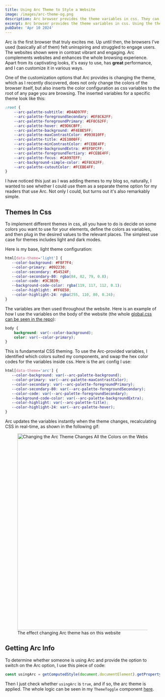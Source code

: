 ```yaml
---
title: Using Arc Theme to Style a Website
image: /images/arc-theme-og.png
description: Arc browser provides the theme variables in css. They can be used to easily create a theme for your website.
excerpt: Arc browser provides the theme variables in css. Using the theme on any website is easy.
pubDate: 'Apr 10 2024'
---
```


Arc is the first browser that truly excites me. Up until then, the browsers I've used (basically all of them) felt uninspiring and struggled to engage users.  The websites shown were in contrast vibrant and engaging. Arc complements websites and enhances the whole browsing experience. Apart from its captivating looks, it's easy to use, has **great** performance, and I can customize it in various ways.

One of the customization options that Arc provides is changing the theme, which as I recently discovered, does not only change the colors of the browser itself, but also inserts the color configuration as css variables to the root of any page you are browsing. The inserted variables for a specific theme look like this:

```css
:root {
    --arc-palette-subtitle: #D4AD97FF;
    --arc-palette-foregroundSecondary: #EF8C62FF;
    --arc-palette-foregroundPrimary: #EF8C62FF;
    --arc-palette-hover: #E9D6CBFF;
    --arc-palette-background: #F4EBE5FF;
    --arc-palette-maxContrastColor: #993810FF;
    --arc-palette-title: #2E1000FF;
    --arc-palette-minContrastColor: #FCEBE4FF;
    --arc-palette-backgroundExtra: #FEFDFCFF;
    --arc-palette-foregroundTertiary: #FCEBE4FF;
    --arc-palette-focus: #CA997EFF;
    --arc-background-simple-color: #EF8C62FF;
    --arc-palette-cutoutColor: #FCEBE4FF;
}
```

I have noticed this just as I was adding themes to my blog so, naturally, I wanted to see whether I could use them as a separate theme option for my readers that use Arc. Not only I could, but turns out it's also remarkably simple.

## Themes In Css
To implement different themes in css, all you have to do is decide on some colors you want to use for your elements, define the colors as variables, and then plug in the desired values to the relevant places. The simplest use case for themes includes light and dark modes.

Here is my base, light theme configuration:
```css
html[data-theme='light'] {
   --color-background: #F8F7F4;
   --color-primary: #092230;
   --color-secondary: #54524F;
   --color-secondary-80: rgba(84, 82, 79, 0.8);
   --color-code: #3C3B39;
   --background-code-color: rgba(119, 117, 112, 0.1);
   --color-highlight: #FF6E50;
   --color-highlight-24: rgba(255, 110, 80, 0.24);
}
```

The variables are then used throughout the website. Here is an example of how I use the variables on the body of the website (the whole <a class="external" href="https://github.com/petttr1/devs-love-coffee/blob/main/src/styles/global.css" target="_blank">global.css can be seen in the repo</a>):
```css
body {
	background: var(--color-background);
	color: var(--color-primary);
}
```

This is fundamental CSS theming. To use the Arc-provided variables, I identified which colors suited my components, and swap the hex color codes for the variables inside css. Here is the arc config I use:
```css
html[data-theme='arc'] {
   --color-background: var(--arc-palette-background);
   --color-primary: var(--arc-palette-maxContrastColor);
   --color-secondary: var(--arc-palette-foregroundPrimary);
   --color-secondary-80: var(--arc-palette-foregroundSecondary);
   --color-code: var(--arc-palette-foregroundSecondary);
   --background-code-color: var(--arc-palette-backgroundExtra);
   --color-highlight: var(--arc-palette-title);
   --color-highlight-24: var(--arc-palette-hover);
}
```

Arc updates the variables instantly when the theme changes, recalculating CSS in real-time, as shown in the following gif:

<figure>
    <Image src="/blog/using-arc-theme-to-style-website/arc-colors.gif" width="640" alt="Changing the Arc Theme Changes All the Colors on the Website" />
    <figcaption>The effect changing Arc theme has on this website</figcaption>
</figure>

## Getting Arc Info
To determine whether someone is using Arc and provide the option to switch on the Arc option, I use this piece of code:
```javascript
const usingArc = getComputedStyle(document.documentElement).getPropertyValue('--arc-palette-background') !== '';
```

Then I just check whether `usingArc` is `true`, and if so, the arc theme is applied. The whole logic can be seen in my `ThemeToggle` component <a class="external" href="https://github.com/petttr1/devs-love-coffee/blob/main/src/components/ThemeToggle.astro" target="_blank">here</a>.